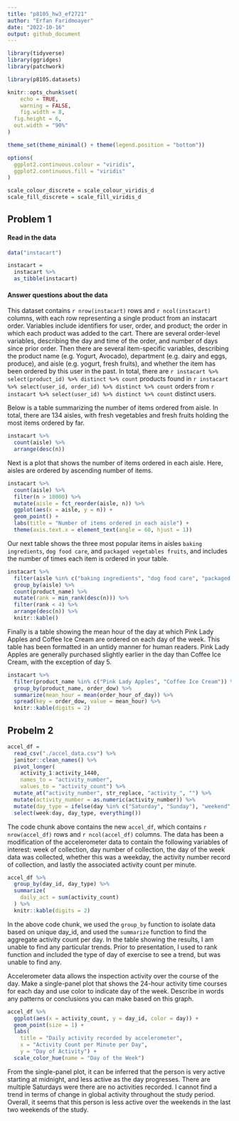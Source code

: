 ```yaml
---
title: "p8105_hw3_ef2721"
author: "Erfan Faridmoayer"
date: "2022-10-16"
output: github_document
---
```


```r
library(tidyverse)
library(ggridges)
library(patchwork)

library(p8105.datasets)

knitr::opts_chunk$set(
	echo = TRUE,
	warning = FALSE,
	fig.width = 8, 
  fig.height = 6,
  out.width = "90%"
)

theme_set(theme_minimal() + theme(legend.position = "bottom"))

options(
  ggplot2.continuous.colour = "viridis",
  ggplot2.continuous.fill = "viridis"
)

scale_colour_discrete = scale_colour_viridis_d
scale_fill_discrete = scale_fill_viridis_d
```

## Problem 1

#### Read in the data

```r
data("instacart")

instacart = 
  instacart %>% 
  as_tibble(instacart)
```


#### Answer questions about the data

This dataset contains `r nrow(instacart)` rows and `r ncol(instacart)` columns, with each row representing a single product from an instacart order. Variables include identifiers for user, order, and product; the order in which each product was added to the cart. There are several order-level variables, describing the day and time of the order, and number of days since prior order. Then there are several item-specific variables, describing the product name (e.g. Yogurt, Avocado), department (e.g. dairy and eggs, produce), and aisle (e.g. yogurt, fresh fruits), and whether the item has been ordered by this user in the past. In total, there are `r instacart %>% select(product_id) %>% distinct %>% count` products found in `r instacart %>% select(user_id, order_id) %>% distinct %>% count` orders from `r instacart %>% select(user_id) %>% distinct %>% count` distinct users.

Below is a table summarizing the number of items ordered from aisle. In total, there are 134 aisles, with fresh vegetables and fresh fruits holding the most items ordered by far.

```r
instacart %>% 
  count(aisle) %>% 
  arrange(desc(n))
```

Next is a plot that shows the number of items ordered in each aisle. Here, aisles are ordered by ascending number of items.

```r
instacart %>% 
  count(aisle) %>% 
  filter(n > 10000) %>% 
  mutate(aisle = fct_reorder(aisle, n)) %>% 
  ggplot(aes(x = aisle, y = n)) + 
  geom_point() + 
  labs(title = "Number of items ordered in each aisle") +
  theme(axis.text.x = element_text(angle = 60, hjust = 1))
```

Our next table shows the three most popular items in aisles `baking ingredients`, `dog food care`, and `packaged vegetables fruits`, and includes the number of times each item is ordered in your table.

```r
instacart %>% 
  filter(aisle %in% c("baking ingredients", "dog food care", "packaged vegetables fruits")) %>%
  group_by(aisle) %>% 
  count(product_name) %>% 
  mutate(rank = min_rank(desc(n))) %>% 
  filter(rank < 4) %>% 
  arrange(desc(n)) %>%
  knitr::kable()
```

Finally is a table showing the mean hour of the day at which Pink Lady Apples and Coffee Ice Cream are ordered on each day of the week. This table has been formatted in an untidy manner for human readers. Pink Lady Apples are generally purchased slightly earlier in the day than Coffee Ice Cream, with the exception of day 5.

```r
instacart %>%
  filter(product_name %in% c("Pink Lady Apples", "Coffee Ice Cream")) %>%
  group_by(product_name, order_dow) %>%
  summarize(mean_hour = mean(order_hour_of_day)) %>%
  spread(key = order_dow, value = mean_hour) %>%
  knitr::kable(digits = 2)
```


## Probelm 2

```r
accel_df = 
  read_csv("./accel_data.csv") %>% 
  janitor::clean_names() %>%
  pivot_longer(
    activity_1:activity_1440,
    names_to = "activity_number",
    values_to = "activity_count") %>%
  mutate_at("activity_number", str_replace, "activity_", "") %>% 
  mutate(activity_number = as.numeric(activity_number)) %>% 
  mutate(day_type = ifelse(day %in% c("Saturday", "Sunday"), "weekend", "weekday")) %>% 
  select(week:day, day_type, everything())
```

The code chunk above contains the new `accel_df`, which contains `r nrow(accel_df)` rows and `r ncol(accel_df)` columns. The data has been a modification of the accelerometer data to contain the following variables of interest: week of collection, day number of collection, the day of the week data was collected, whether this was a weekday, the activity number record of collection, and lastly the associated activity count per minute.

```r
accel_df %>%
  group_by(day_id, day_type) %>%
  summarize(
    daily_act = sum(activity_count)
  ) %>% 
  knitr::kable(digits = 2)
```

In the above code chunk, we used the `group_by` function to isolate data based on unique day_id, and used the `summarize` function to find the aggregate activity count per day. In the table showing the results, I am unable to find any particular trends. Prior to presentation, I used to rank function and included the type of day of exercise to see a trend, but was unable to find any.

Accelerometer data allows the inspection activity over the course of the day. Make a single-panel plot that shows the 24-hour activity time courses for each day and use color to indicate day of the week. Describe in words any patterns or conclusions you can make based on this graph.

```r
accel_df %>%
  ggplot(aes(x = activity_count, y = day_id, color = day)) + 
  geom_point(size = 1) + 
  labs(
    title = "Daily activity recorded by accelerometer",
    x = "Activity Count per Minute per Day",
    y = "Day of Activity") + 
  scale_color_hue(name = "Day of the Week")
```

From the single-panel plot, it can be inferred that the person is very active starting at midnight, and less active as the day progresses. There are multiple Saturdays were there are no activities recorded. I cannot find a trend in terms of change in global activity throughout the study period. Overall, it seems that this person is less active over the weekends in the last two weekends of the study. 

